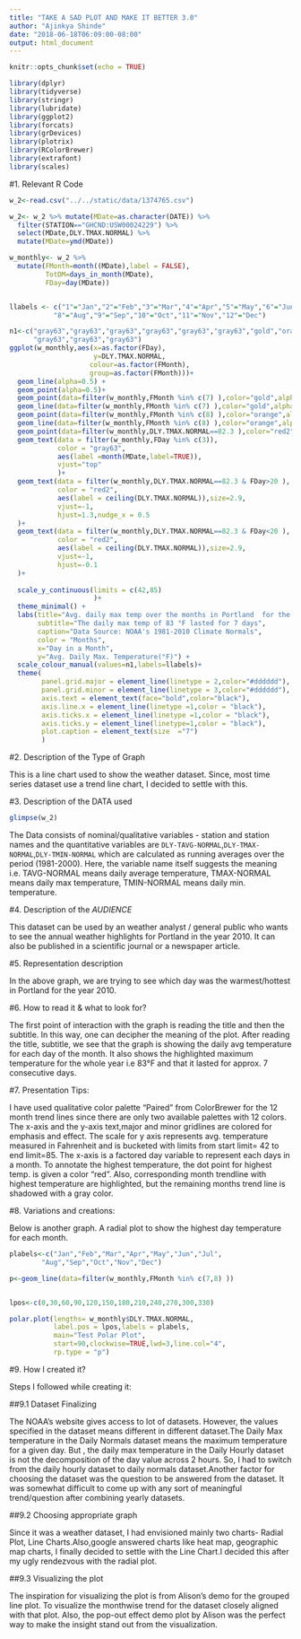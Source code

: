 ```yaml
---
title: "TAKE A SAD PLOT AND MAKE IT BETTER 3.0"
author: "Ajinkya Shinde"
date: "2018-06-18T06:09:00-08:00"
output: html_document
---
```



```r
knitr::opts_chunk$set(echo = TRUE)
```

```r
library(dplyr)
library(tidyverse)
library(stringr)
library(lubridate)
library(ggplot2)
library(forcats)
library(grDevices)
library(plotrix)
library(RColorBrewer)
library(extrafont)
library(scales)

```

#1. Relevant R Code

```r

w_2<-read.csv("../../static/data/1374765.csv")

w_2<- w_2 %>% mutate(MDate=as.character(DATE)) %>% 
  filter(STATION=="GHCND:USW00024229") %>% 
  select(MDate,DLY.TMAX.NORMAL) %>% 
  mutate(MDate=ymd(MDate))

w_monthly<- w_2 %>% 
  mutate(FMonth=month((MDate),label = FALSE),
         TotDM=days_in_month(MDate),
         FDay=day(MDate)) 


llabels <- c("1"="Jan","2"="Feb","3"="Mar","4"="Apr","5"="May","6"="Jun","7"="Jul",
           "8"="Aug","9"="Sep","10"="Oct","11"="Nov","12"="Dec")

n1<-c("gray63","gray63","gray63","gray63","gray63","gray63","gold","orange","gray63",
      "gray63","gray63","gray63")
ggplot(w_monthly,aes(x=as.factor(FDay),
                     y=DLY.TMAX.NORMAL,
                    colour=as.factor(FMonth),
                    group=as.factor(FMonth)))+
  geom_line(alpha=0.5) + 
  geom_point(alpha=0.5)+
  geom_point(data=filter(w_monthly,FMonth %in% c(7) ),color="gold",alpha=0.5)+
  geom_line(data=filter(w_monthly,FMonth %in% c(7) ),color="gold",alpha=0.5)+
  geom_point(data=filter(w_monthly,FMonth %in% c(8) ),color="orange",alpha=0.5)+
  geom_line(data=filter(w_monthly,FMonth %in% c(8) ),color="orange",alpha=0.5)+
  geom_point(data=filter(w_monthly,DLY.TMAX.NORMAL==82.3 ),color="red2")+
  geom_text(data = filter(w_monthly,FDay %in% c(3)),
            color = "gray63",
            aes(label =month(MDate,label=TRUE)),
            vjust="top"
            )+
  geom_text(data = filter(w_monthly,DLY.TMAX.NORMAL==82.3 & FDay>20 ),
            color = "red2",
            aes(label = ceiling(DLY.TMAX.NORMAL)),size=2.9,
            vjust=-1,
            hjust=1.3,nudge_x = 0.5
  )+
  geom_text(data = filter(w_monthly,DLY.TMAX.NORMAL==82.3 & FDay<20 ),
            color = "red2",
            aes(label = ceiling(DLY.TMAX.NORMAL)),size=2.9,
            vjust=-1,
            hjust=-0.1
  )+
  
  scale_y_continuous(limits = c(42,85)
                     )+
  theme_minimal() +
  labs(title="Avg. daily max temp over the months in Portland  for the year 2010",
       subtitle="The daily max temp of 83 °F lasted for 7 days",
       caption="Data Source: NOAA's 1981-2010 Climate Normals",
       color = "Months", 
       x="Day in a Month",
       y="Avg. Daily Max. Temperature(°F)") +
  scale_colour_manual(values=n1,labels=llabels)+
  theme(
        panel.grid.major = element_line(linetype = 2,color="#dddddd"), 
        panel.grid.minor = element_line(linetype = 3,color="#dddddd"), 
        axis.text = element_text(face="bold",color="black"),
        axis.line.x = element_line(linetype =1,color = "black"),
        axis.ticks.x = element_line(linetype =1,color = "black"),
        axis.ticks.y = element_line(linetype=1,color = "black"),
        plot.caption = element_text(size  ="7")
        )


```

#2. Description of the Type of Graph

This is a line chart used to show the weather dataset. Since, most time series dataset use a trend line chart, I decided to settle with this.




#3. Description of the DATA used

```r
glimpse(w_2)
```
The Data consists of nominal/qualitative variables - station and station names and the quantitative variables are `DLY-TAVG-NORMAL`,`DLY-TMAX-NORMAL`,`DLY-TMIN-NORMAL` which are calculated as running averages over the period (1981-2000). Here, the variable name itself suggests the meaning i.e. TAVG-NORMAL means daily average temperature, TMAX-NORMAL means daily max temperature, TMIN-NORMAL means daily min. temperature.


#4. Description of the _AUDIENCE_

This dataset can be used by an weather analyst / general public who wants to see the annual weather highlights for Portland in the year 2010. It can also be published in a scientific journal or a newspaper article.


#5. Representation description

In the above graph, we are trying to see which day was the warmest/hottest in Portland for the year 2010. 


#6. How to read it & what to look for?

The first point of interaction with the graph is reading the title and then the subtitle. In this way, one can decipher the meaning of the plot. After reading the title, subtitle, we see that the graph is showing the daily avg temperature for each day of the month. It also shows the highlighted maximum temperature for the whole year i.e 83°F and that it lasted for approx. 7 consecutive days.


#7. Presentation Tips:

I have used qualitative color palette "Paired" from ColorBrewer  for the 12 month trend lines since there are only two available palettes with 12 colors. The x-axis
and the y-axis text,major and minor gridlines are colored for emphasis and effect. The scale for y axis represents avg. temperature measured in
Fahrenheit and is bucketed with limits from start limit= 42 to end limit=85. The x-axis is a factored day variable to represent each days in a month. To annotate the highest temperature, the dot point for highest temp. is given a color "red". Also, corresponding month trendline with highest temperature are highlighted, but the remaining months trend line is shadowed with a gray color.


#8. Variations and creations:

Below is another graph. A radial plot to show the highest day temperature for each month. 

```r
plabels<-c("Jan","Feb","Mar","Apr","May","Jun","Jul",
        "Aug","Sep","Oct","Nov","Dec")

p<-geom_line(data=filter(w_monthly,FMonth %in% c(7,8) ))


lpos<-c(0,30,60,90,120,150,180,210,240,270,300,330)  

polar.plot(lengths= w_monthly$DLY.TMAX.NORMAL,
           label.pos = lpos,labels = plabels,
           main="Test Polar Plot",
           start=90,clockwise=TRUE,lwd=3,line.col="4",
           rp.type = "p")

```


#9. How I created it?

Steps I followed while creating it:

##9.1 Dataset Finalizing 

The NOAA's website gives access to lot of datasets. However, the values specified in the dataset means different in different dataset.The Daily Max temperature in the Daily Normals dataset means the maximum temperature for a given day. But , the daily max temperature in the Daily Hourly dataset is not the decomposition of the day value across 2 hours. So, I had to switch from the daily hourly dataset to daily normals 
dataset.Another factor for choosing the dataset was the question to be answered from the dataset. It was somewhat difficult to come up with any sort of meaningful trend/question after combining yearly datasets.

##9.2 Choosing appropriate graph

Since it was a weather dataset, I had envisioned mainly two charts- Radial Plot, Line Charts.Also,google answered charts like heat map, geographic map charts, I finally decided to settle with the Line Chart.I decided this after my ugly rendezvous with the radial plot.

##9.3 Visualizing the plot

The inspiration for visualizing the plot is from Alison's demo for the grouped line plot. To visualize the monthwise trend for the dataset closely aligned with that plot. Also, the pop-out effect demo plot by Alison was the perfect way to make the insight stand out from the 
visualization.

